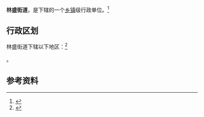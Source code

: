 {{中国乡级行政区|21/01/11/009/000}}

'''林盛街道'''，是{{PRC admin/fullname|21/01/11/009/000|3}}下辖的一个[[乡镇|乡镇]]级行政单位。<ref>{{PRC admin/ref sgc|{{PRC admin/parent|21/01/11/009/000}}}}</ref>

== 行政区划 ==

林盛街道下辖以下地区：<ref>{{PRC admin/ref sgc|21/01/11/009/000}}</ref>

{{PRC admin/children|21/01/11/009/000}}。

== 参考资料 ==

{{reflist}}

{{行政区划小作品}}
{{PRC admin/navcat|21/01/11/009/000}}